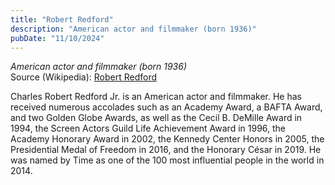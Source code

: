 ```yaml
---
title: "Robert Redford"
description: "American actor and filmmaker (born 1936)"
pubDate: "11/10/2024"
---
```


*American actor and filmmaker (born 1936)*  
Source (Wikipedia): [Robert Redford][1]

Charles Robert Redford Jr. is an American actor and filmmaker. He has received numerous accolades such as an Academy Award, a BAFTA Award, and two Golden Globe Awards, as well as the Cecil B. DeMille Award in 1994, the Screen Actors Guild Life Achievement Award in 1996, the Academy Honorary Award in 2002, the Kennedy Center Honors in 2005, the Presidential Medal of Freedom in 2016, and the Honorary César in 2019. He was named by Time as one of the 100 most influential people in the world in 2014.

[1]: https://en.wikipedia.org/wiki/Robert_Redford
